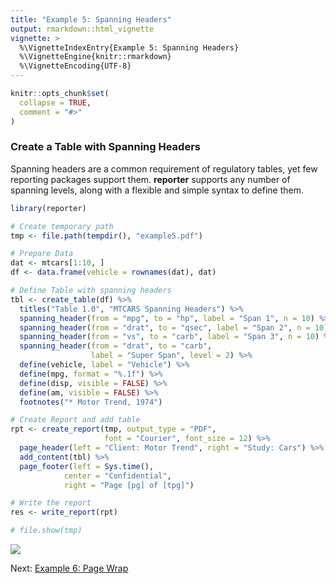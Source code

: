 ```yaml
---
title: "Example 5: Spanning Headers"
output: rmarkdown::html_vignette
vignette: >
  %\VignetteIndexEntry{Example 5: Spanning Headers}
  %\VignetteEngine{knitr::rmarkdown}
  %\VignetteEncoding{UTF-8}
---
```


```r
knitr::opts_chunk$set(
  collapse = TRUE,
  comment = "#>"
)
```

### Create a Table with Spanning Headers

Spanning headers are a common requirement of regulatory tables, yet few 
reporting packages support them.  **reporter** supports any number of spanning
levels, along with a flexible and simple syntax to define them.

```r
library(reporter)

# Create temporary path
tmp <- file.path(tempdir(), "example5.pdf")

# Prepare Data
dat <- mtcars[1:10, ]
df <- data.frame(vehicle = rownames(dat), dat)

# Define Table with spanning headers
tbl <- create_table(df) %>% 
  titles("Table 1.0", "MTCARS Spanning Headers") %>% 
  spanning_header(from = "mpg", to = "hp", label = "Span 1", n = 10) %>%
  spanning_header(from = "drat", to = "qsec", label = "Span 2", n = 10) %>%
  spanning_header(from = "vs", to = "carb", label = "Span 3", n = 10) %>%
  spanning_header(from = "drat", to = "carb", 
                  label = "Super Span", level = 2) %>%
  define(vehicle, label = "Vehicle") %>% 
  define(mpg, format = "%.1f") %>% 
  define(disp, visible = FALSE) %>% 
  define(am, visible = FALSE) %>% 
  footnotes("* Motor Trend, 1974")

# Create Report and add table 
rpt <- create_report(tmp, output_type = "PDF", 
                     font = "Courier", font_size = 12) %>%
  page_header(left = "Client: Motor Trend", right = "Study: Cars") %>% 
  add_content(tbl) %>% 
  page_footer(left = Sys.time(), 
            center = "Confidential", 
            right = "Page [pg] of [tpg]")

# Write the report
res <- write_report(rpt)

# file.show(tmp)

```
<img src="../man/images/e5.png"/>

Next: [Example 6: Page Wrap](reporter-wrap.html)
